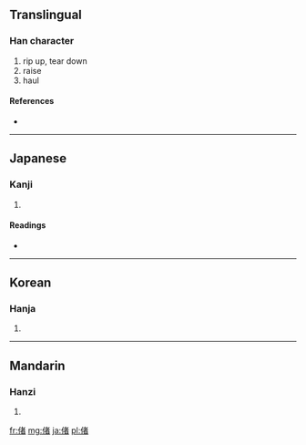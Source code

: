 ==Translingual==

===Han character===
{{Han char|rn=9|rad=人|as=09|sn=11|four=|canj=人十大日 (OJKA)}}

# rip up, tear down
# raise
# haul

====References====
* {{Han ref|kx=0110.240|dkj=00856|dj=0236.080|hdz=10186.120|uh=5056|ud=20566}}

----

==Japanese==

===Kanji===
{{ja-kanji|grade=|rs=人09}}

# {{defn|lang=ja|sort=人09}}

====Readings====
* {{ja-readings|on=[[しゃ]] (sha)|kun=[[さて]] (sate)}}

----

==Korean==

===Hanja===
{{ko-hanja|hangeul=차|rv=cha|mr=ch'a}}

# {{defn|lang=ko|sort=人09}}

----

==Mandarin==

===Hanzi===
{{cmn-hanzi|pin=[[chě]] ([[che3]]), [[zè]] ([[ze4]])|wg=ch'e<sup>3</sup>, tse<sup>4</sup>}}

# {{defn|lang=cmn|sort=人09}}

[[fr:偖]]
[[mg:偖]]
[[ja:偖]]
[[pl:偖]]